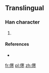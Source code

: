 ==Translingual==

===Han character===
{{Han char|rn=9|rad=人|as=12|sn=14|four=|canj=OJTY|ids=⿰亻寒}}

# {{defn|Han|sort=人12}}

====References====
*{{Han ref|kx=0118.051|dkj=|dj=|hdz=|uh=348F|ud=13455|bh=|bd=}}

[[fr:㒏]]
[[pl:㒏]]
[[zh:㒏]]